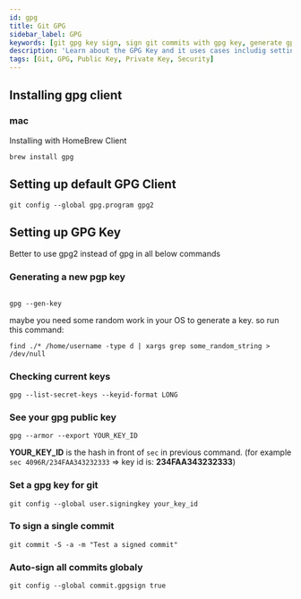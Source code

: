 ```yaml
---
id: gpg
title: Git GPG
sidebar_label: GPG
keywords: [git gpg key sign, sign git commits with gpg key, generate gpg key, generate gpg key for git]
description: 'Learn about the GPG Key and it uses cases includig setting up gpg signed commits and generating gpg key.'
tags: [Git, GPG, Public Key, Private Key, Security]
---
```


## Installing gpg client

### mac

Installing with HomeBrew Client 

```
brew install gpg
```

## Setting up default GPG Client

```
git config --global gpg.program gpg2
```

## Setting up GPG Key

Better to use gpg2 instead of gpg in all below commands

### Generating a new pgp key 
```

gpg --gen-key
```

maybe you need some random work in your OS to generate a key. so run this command: 

```
find ./* /home/username -type d | xargs grep some_random_string > /dev/null
```

### Checking current keys

```
gpg --list-secret-keys --keyid-format LONG
```

### See your gpg public key

```
gpg --armor --export YOUR_KEY_ID
````

 **YOUR_KEY_ID** is the hash in front of `sec` in previous command. (for example `sec 4096R/234FAA343232333` => key id is: **234FAA343232333**)

### Set a gpg key for git
```
git config --global user.signingkey your_key_id
```

### To sign a single commit
```
git commit -S -a -m "Test a signed commit"
```

### Auto-sign all commits globaly
```
git config --global commit.gpgsign true
```